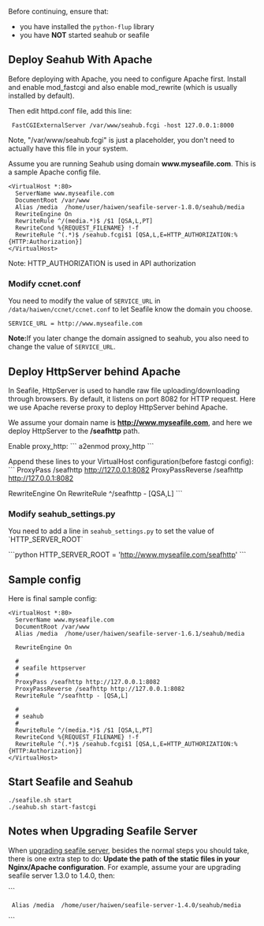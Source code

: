 Before continuing, ensure that:

* you have installed the <code>python-flup</code> library
* you have '''NOT''' started seahub or seafile

== Deploy Seahub With Apache ==

Before deploying with Apache, you need to configure Apache first. Install and enable mod_fastcgi and also enable mod_rewrite (which is usually installed by default).

Then edit httpd.conf file, add this line:

  FastCGIExternalServer /var/www/seahub.fcgi -host 127.0.0.1:8000

Note, "/var/www/seahub.fcgi" is just a placeholder, you don't need to actually have this file in your system.

Assume you are running Seahub using domain '''www.myseafile.com'''. This is a sample Apache config file.

<pre>
<VirtualHost *:80>
  ServerName www.myseafile.com
  DocumentRoot /var/www
  Alias /media  /home/user/haiwen/seafile-server-1.8.0/seahub/media         
  RewriteEngine On
  RewriteRule ^/(media.*)$ /$1 [QSA,L,PT]
  RewriteCond %{REQUEST_FILENAME} !-f
  RewriteRule ^(.*)$ /seahub.fcgi$1 [QSA,L,E=HTTP_AUTHORIZATION:%{HTTP:Authorization}]
</VirtualHost>
</pre>

Note: HTTP_AUTHORIZATION is used in API authorization

=== Modify ccnet.conf ===

You need to modify the value of <code>SERVICE_URL</code> in <code>/data/haiwen/ccnet/ccnet.conf</code>
to let Seafile know the domain you choose.

<pre>
SERVICE_URL = http://www.myseafile.com
</pre>

'''Note: '''If you later change the domain assigned to seahub, you also need to change the value of  <code>SERVICE_URL</code>.

== Deploy HttpServer behind Apache ==

In Seafile, HttpServer is used to handle raw file uploading/downloading through browsers. By default, it listens on port 8082 for HTTP request. Here we use Apache reverse proxy to deploy HttpServer behind Apache.

We assume your domain name is '''http://www.myseafile.com''', and here we deploy HttpServer to the '''/seafhttp''' path.

Enable proxy_http:
```
a2enmod proxy_http
```

Append these lines to your VirtualHost configuration(before fastcgi config):
```
ProxyPass /seafhttp http://127.0.0.1:8082
ProxyPassReverse /seafhttp http://127.0.0.1:8082

RewriteEngine On
RewriteRule ^/seafhttp - [QSA,L]
```

=== Modify seahub_settings.py ===

You need to add a line in <code>seahub_settings.py</code> to set the value of `HTTP_SERVER_ROOT`

```python
HTTP_SERVER_ROOT = 'http://www.myseafile.com/seafhttp'
```

== Sample config ==

Here is final sample config:

<pre>
<VirtualHost *:80>
  ServerName www.myseafile.com
  DocumentRoot /var/www
  Alias /media  /home/user/haiwen/seafile-server-1.6.1/seahub/media         

  RewriteEngine On

  #
  # seafile httpserver
  #
  ProxyPass /seafhttp http://127.0.0.1:8082
  ProxyPassReverse /seafhttp http://127.0.0.1:8082
  RewriteRule ^/seafhttp - [QSA,L]

  #
  # seahub
  #
  RewriteRule ^/(media.*)$ /$1 [QSA,L,PT]
  RewriteCond %{REQUEST_FILENAME} !-f
  RewriteRule ^(.*)$ /seahub.fcgi$1 [QSA,L,E=HTTP_AUTHORIZATION:%{HTTP:Authorization}]
</VirtualHost>
</pre>



== Start Seafile and Seahub ==

<pre>
./seafile.sh start
./seahub.sh start-fastcgi
</pre>

== Notes when Upgrading Seafile Server ==

When [[upgrading seafile server]], besides the normal steps you should take, there is one extra step to do: '''Update the path of the static files in your Nginx/Apache configuration'''. For example, assume your are upgrading seafile server 1.3.0 to 1.4.0, then:

```
  Alias /media  /home/user/haiwen/seafile-server-1.4.0/seahub/media
```
